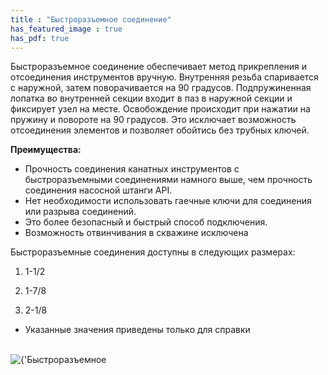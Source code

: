 ```yaml
---
title : "Быстроразъемное соединение"
has_featured_image : true
has_pdf: true
---
```


Быстроразъемное соединение обеспечивает метод прикрепления и отсоединения инструментов вручную. Внутренняя резьба спаривается с наружной, затем поворачивается на 90 градусов. Подпружиненная лопатка во внутренней секции входит в паз в наружной секции и фиксирует узел на месте. Освобождение происходит при нажатии на пружину и повороте на 90 градусов. Это исключает возможность отсоединения элементов и позволяет обойтись без трубных ключей.

**Преимущества:**

* Прочность соединения канатных инструментов с быстроразъемными соединениями намного выше, чем прочность соединения насосной штанги API.
* Нет необходимости использовать гаечные ключи для соединения или разрыва соединений.
* Это более безопасный и быстрый способ подключения.
* Возможность отвинчивания в скважине исключена

Быстроразъемные соединения доступны в следующих размерах:

1) 1-1/2

2) 1-7/8

3) 2-1/8

* Указанные значения приведены только для справки

<br />
<Image src={image} alt={'Быстроразъемное соединение'} />